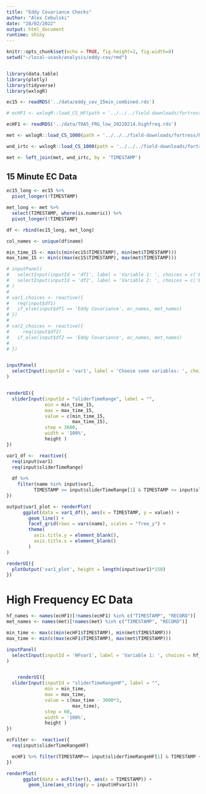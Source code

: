 ```yaml
---
title: "Eddy Covariance Checks"
author: "Alex Cebulski"
date: "28/02/2022"
output: html_document
runtime: shiny
---
```


```r
knitr::opts_chunk$set(echo = TRUE, fig.height=2, fig.width=8)
setwd("~/local-usask/analysis/eddy-cov/rmd")


library(data.table)
library(plotly)
library(tidyverse)
library(wxlogR)

ec15 <- readRDS('../data/eddy_cov_15min_combined.rds') 

# ecHF1 <- wxlogR::load_CS_HF(path = '../../../field-downloads/fortress/hanging tree/hi freq/clean/TOA5_FRG_low_20220214.highfreq.dat')

ecHF1 <- readRDS('../data/TOA5_FRG_low_20220214.highfreq.rds')

met <- wxlogR::load_CS_1000(path = '../../../field-downloads/fortress/hanging tree/towercr1000/71490_MET_30min_2022-02-14T17-39.dat')

wnd_irtc <- wxlogR::load_CS_1000(path = '../../../field-downloads/fortress/hanging tree/treefort_1000x_Fifteen_2022_01_27.dat')

met <- left_join(met, wnd_irtc, by = 'TIMESTAMP') 
```

## 15 Minute EC Data

```r
ec15_long <- ec15 %>% 
  pivot_longer(!TIMESTAMP)

met_long <- met %>% 
  select(TIMESTAMP, where(is.numeric)) %>% 
  pivot_longer(!TIMESTAMP)

df <- rbind(ec15_long, met_long)

col_names <- unique(df$name)

min_time_15 <- max(c(min(ec15$TIMESTAMP), min(met$TIMESTAMP)))
max_time_15 <- min(c(max(ec15$TIMESTAMP), max(met$TIMESTAMP)))

# inputPanel(
#   selectInput(inputId = 'df1', label = 'Variable 1: ', choices = c('Eddy Covariance', 'Hydromet Data')),
#   selectInput(inputId = 'df2', label = 'Variable 2: ', choices = c('Eddy Covariance', 'Hydromet Data'))
# )
# 
# var1_choices <- reactive({
#   req(input$df1)
#   if_else(input$df1 == 'Eddy Covariance', ec_names, met_names)
# })
# 
# var2_choices <- reactive({
#     req(input$df2)
#   if_else(input$df2 == 'Eddy Covariance', ec_names, met_names)
# 
# })


inputPanel(
  selectInput(inputId = 'var1', label = 'Choose some variables: ', choices = col_names, selected = c("LE", "AirTC_Avg"), multiple = T),
)


renderUI({
  sliderInput(inputId = "sliderTimeRange", label = "",
              min = min_time_15,
              max = max_time_15,
              value = c(min_time_15,
                        max_time_15),
              step = 3600,
              width = '100%',
              height )
})
```


```r
var1_df <-  reactive({
  req(input$var1)
  req(input$sliderTimeRange)
  
  df %>% 
    filter(name %in% input$var1,
          TIMESTAMP >= input$sliderTimeRange[1] & TIMESTAMP <= input$sliderTimeRange[2])
})

```


```r
output$var1_plot <- renderPlot(
      ggplot(data = var1_df(), aes(x = TIMESTAMP, y = value)) +
        geom_line() +
        facet_grid(rows = vars(name), scales = "free_y") +
        theme(
          axis.title.y = element_blank(),
          axis.title.x = element_blank()
        )
)

renderUI({
  plotOutput('var1_plot', height = length(input$var1)*150)
})

```

# High Frequency EC Data

```r

hf_names <- names(ecHF1)[!names(ecHF1) %in% c("TIMESTAMP", "RECORD")]
met_names <- names(met)[!names(met) %in% c("TIMESTAMP", "RECORD")]

min_time <- max(c(min(ecHF1$TIMESTAMP), min(met$TIMESTAMP)))
max_time <- min(c(max(ecHF1$TIMESTAMP), max(met$TIMESTAMP)))

inputPanel(
  selectInput(inputId = 'HFvar1', label = 'Variable 1: ', choices = hf_names),
)


    renderUI({
  sliderInput(inputId = "sliderTimeRangeHF", label = "",
              min = min_time,
              max = max_time,
              value = c(max_time - 3600*3,
                        max_time),
              step = 60,
              width = '100%',
              height )
})
```


```r
ecFilter <-  reactive({
  req(input$sliderTimeRangeHF)

  ecHF1 %>% filter(TIMESTAMP>= input$sliderTimeRangeHF[1] & TIMESTAMP <= input$sliderTimeRangeHF[2])
})

```


```r
renderPlot(
      ggplot(data = ecFilter(), aes(x = TIMESTAMP)) +
        geom_line(aes_string(y = input$HFvar1)))
```